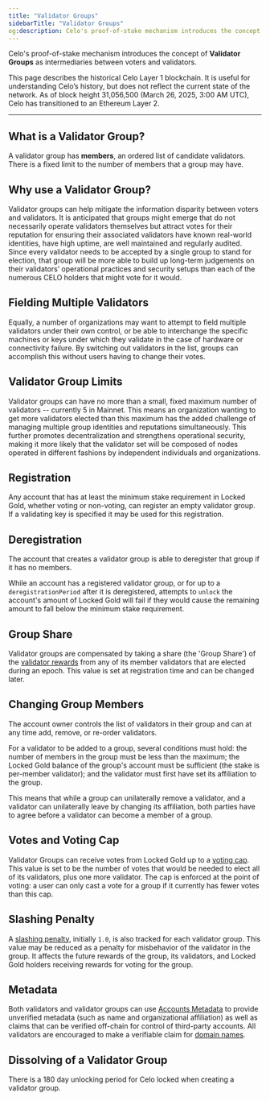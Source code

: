 ```yaml
---
title: "Validator Groups"
sidebarTitle: "Validator Groups"
og:description: Celo's proof-of-stake mechanism introduces the concept of Validator Groups as intermediaries between voters and validators.
---
```


Celo's proof-of-stake mechanism introduces the concept of **Validator Groups** as intermediaries between voters and validators.

<Warning>
This page describes the historical Celo Layer 1 blockchain. It is useful for understanding Celo’s history, but does not reflect the current state of the network. As of block height 31,056,500 (March 26, 2025, 3:00 AM UTC), Celo has transitioned to an Ethereum Layer 2.
</Warning>

---

## What is a Validator Group?

A validator group has **members**, an ordered list of candidate validators. There is a fixed limit to the number of members that a group may have.

## Why use a Validator Group?

Validator groups can help mitigate the information disparity between voters and validators. It is anticipated that groups might emerge that do not necessarily operate validators themselves but attract votes for their reputation for ensuring their associated validators have known real-world identities, have high uptime, are well maintained and regularly audited. Since every validator needs to be accepted by a single group to stand for election, that group will be more able to build up long-term judgements on their validators’ operational practices and security setups than each of the numerous CELO holders that might vote for it would.

## Fielding Multiple Validators

Equally, a number of organizations may want to attempt to field multiple validators under their own control, or be able to interchange the specific machines or keys under which they validate in the case of hardware or connectivity failure. By switching out validators in the list, groups can accomplish this without users having to change their votes.

## Validator Group Limits

Validator groups can have no more than a small, fixed maximum number of validators -- currently 5 in Mainnet. This means an organization wanting to get more validators elected than this maximum has the added challenge of managing multiple group identities and reputations simultaneously. This further promotes decentralization and strengthens operational security, making it more likely that the validator set will be composed of nodes operated in different fashions by independent individuals and organizations.

## Registration

Any account that has at least the minimum stake requirement in Locked Gold, whether voting or non-voting, can register an empty validator group. If a validating key is specified it may be used for this registration.

## Deregistration

The account that creates a validator group is able to deregister that group if it has no members.

While an account has a registered validator group, or for up to a `deregistrationPeriod` after it is deregistered, attempts to `unlock` the account's amount of Locked Gold will fail if they would cause the remaining amount to fall below the minimum stake requirement.

## Group Share

Validator groups are compensated by taking a share (the 'Group Share') of the [validator rewards](/legacy/protocol/pos/epoch-rewards-validator) from any of its member validators that are elected during an epoch. This value is set at registration time and can be changed later.

## Changing Group Members

The account owner controls the list of validators in their group and can at any time add, remove, or re-order validators.

For a validator to be added to a group, several conditions must hold: the number of members in the group must be less than the maximum; the Locked Gold balance of the group's account must be sufficient (the stake is per-member validator); and the validator must first have set its affiliation to the group.

This means that while a group can unilaterally remove a validator, and a validator can unilaterally leave by changing its affiliation, both parties have to agree before a validator can become a member of a group.

## Votes and Voting Cap

Validator Groups can receive votes from Locked Gold up to a [voting cap](/legacy/protocol/pos/validator-elections#group-voting-caps). This value is set to be the number of votes that would be needed to elect all of its validators, plus one more validator. The cap is enforced at the point of voting: a user can only cast a vote for a group if it currently has fewer votes than this cap.

## Slashing Penalty

A [slashing penalty](/legacy/protocol/pos/penalties), initially `1.0`, is also tracked for each validator group. This value may be reduced as a penalty for misbehavior of the validator in the group. It affects the future rewards of the group, its validators, and Locked Gold holders receiving rewards for voting for the group.

## Metadata

Both validators and validator groups can use [Accounts Metadata](/legacy/protocol/identity/metadata) to provide unverified metadata (such as name and organizational affiliation) as well as claims that can be verified off-chain for control of third-party accounts. All validators are encouraged to make a verifiable claim for [domain names](/legacy/validator/validator-explorer).

## Dissolving of a Validator Group

There is a 180 day unlocking period for Celo locked when creating a validator group.